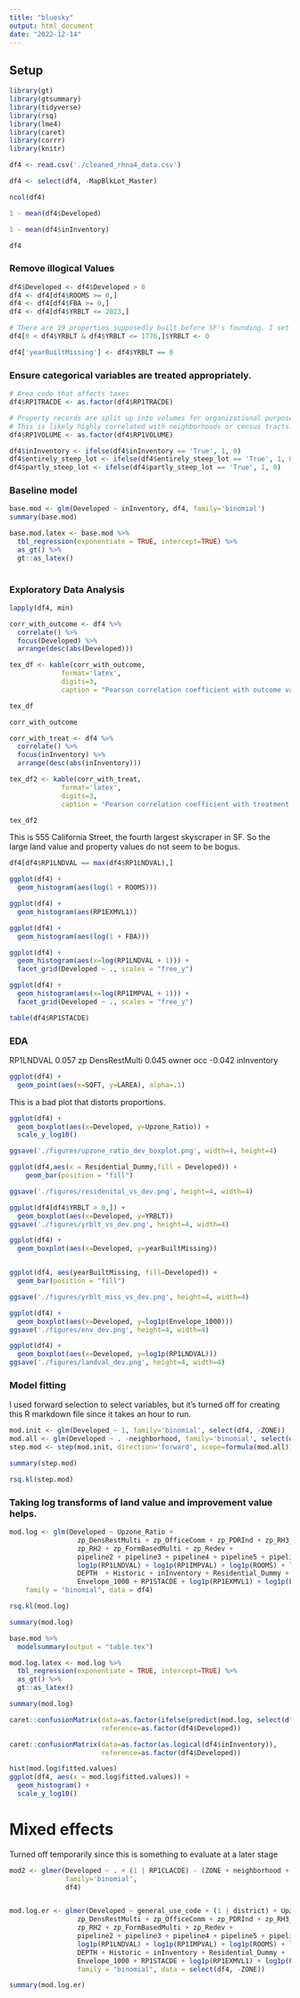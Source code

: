 ```yaml
---
title: "bluesky"
output: html_document
date: "2022-12-14"
---
```


## Setup

```r
library(gt)  
library(gtsummary)
library(tidyverse)
library(rsq)
library(lme4)
library(caret)
library(corrr)
library(knitr) 

```

```r
df4 <- read.csv('./cleaned_rhna4_data.csv')

df4 <- select(df4, -MapBlkLot_Master)
```

```r
ncol(df4)

1 - mean(df4$Developed)

1 - mean(df4$inInventory)

```

```r
df4
```

### Remove illogical Values

```r
df4$Developed <- df4$Developed > 0
df4 <- df4[df4$ROOMS >= 0,]
df4 <- df4[df4$FBA >= 0,]
df4 <- df4[df4$YRBLT <= 2023,]

# There are 19 properties supposedly built before SF's founding. I set to year 0 
df4[0 < df4$YRBLT & df4$YRBLT <= 1776,]$YRBLT <- 0

df4['yearBuiltMissing'] <- df4$YRBLT == 0

```

### Ensure categorical variables are treated appropriately.

```r
# Area code that affects taxes
df4$RP1TRACDE <- as.factor(df4$RP1TRACDE)

# Property records are split up into volumes for organizational purposes.
# This is likely highly correlated with neighborhoods or census tracts.
df4$RP1VOLUME <- as.factor(df4$RP1VOLUME)

df4$inInventory <- ifelse(df4$inInventory == 'True', 1, 0)
df4$entirely_steep_lot <- ifelse(df4$entirely_steep_lot == 'True', 1, 0)
df4$partly_steep_lot <- ifelse(df4$partly_steep_lot == 'True', 1, 0)

```

### Baseline model

```r
base.mod <- glm(Developed ~ inInventory, df4, family='binomial')
summary(base.mod)

base.mod.latex <- base.mod %>%
  tbl_regression(exponentiate = TRUE, intercept=TRUE) %>%
  as_gt() %>%
  gt::as_latex()
 
```

### Exploratory Data Analysis


```r
lapply(df4, min)
```

```r
corr_with_outcome <- df4 %>%
  correlate() %>%
  focus(Developed) %>%
  arrange(desc(abs(Developed)))

tex_df <- kable(corr_with_outcome,
             format='latex',
             digits=3,
             caption = "Pearson correlation coefficient with outcome variable, development.")

tex_df

corr_with_outcome
```


```r



corr_with_treat <- df4 %>%
  correlate() %>%
  focus(inInventory) %>%
  arrange(desc(abs(inInventory)))

tex_df2 <- kable(corr_with_treat,
             format='latex',
             digits=3,
             caption = "Pearson correlation coefficient with treatment variable, inventory site selection")

tex_df2


```


This is 555 California Street, the fourth largest skyscraper in SF. So the large land value and property values do not seem to be bogus.


```r
df4[df4$RP1LNDVAL == max(df4$RP1LNDVAL),]
```

```r
ggplot(df4) + 
  geom_histogram(aes(log(1 + ROOMS)))
```

```r
ggplot(df4) + 
  geom_histogram(aes(RP1EXMVL1))
```


```r
ggplot(df4) + 
  geom_histogram(aes(log(1 + FBA)))
```


```r
ggplot(df4) +
  geom_histogram(aes(x=log(RP1LNDVAL + 1))) +
  facet_grid(Developed ~ ., scales = "free_y")
```

```r
ggplot(df4) +
  geom_histogram(aes(x=log(RP1IMPVAL + 1))) +
  facet_grid(Developed ~ ., scales = "free_y")
```


```r
table(df4$RP1STACDE)
```


### EDA



RP1LNDVAL 0.057
zp DensRestMulti 0.045
owner occ -0.042
inInventory

```r
ggplot(df4) +
  geom_point(aes(x=SQFT, y=LAREA), alpha=.1)

```

This is a bad plot that distorts proportions.
```r
ggplot(df4) +
  geom_boxplot(aes(x=Developed, y=Upzone_Ratio)) +
  scale_y_log10()

ggsave('./figures/upzone_ratio_dev_boxplot.png', width=4, height=4)
```
```r
ggplot(df4,aes(x = Residential_Dummy,fill = Developed)) + 
    geom_bar(position = "fill")

ggsave('./figures/residenital_vs_dev.png', height=4, width=4)
```

```r
ggplot(df4[df4$YRBLT > 0,]) +
  geom_boxplot(aes(x=Developed, y=YRBLT))
ggsave('./figures/yrblt_vs_dev.png', height=4, width=4)

```
```r
ggplot(df4) +
  geom_boxplot(aes(x=Developed, y=yearBuiltMissing))


ggplot(df4, aes(yearBuiltMissing, fill=Developed)) +
  geom_bar(position = "fill")

ggsave('./figures/yrblt_miss_vs_dev.png', height=4, width=4)

```


```r
ggplot(df4) +
  geom_boxplot(aes(x=Developed, y=log1p(Envelope_1000)))
ggsave('./figures/env_dev.png', height=4, width=4)
```

```r
ggplot(df4) +
  geom_boxplot(aes(x=Developed, y=log1p(RP1LNDVAL)))
ggsave('./figures/landval_dev.png', height=4, width=4)
```

### Model fitting


I used forward selection to select variables, but it's turned off for creating this R markdown file since it takes an hour to run.

```r
mod.init <- glm(Developed ~ 1, family='binomial', select(df4, -ZONE))
mod.all <- glm(Developed ~ . -neighborhood, family='binomial', select(df4, -ZONE, -EXEMPTYPE, -RP1PPTVAL, -RP1FXTVAL, -RP1EXMVL2, -RP1CLACDE))
step.mod <- step(mod.init, direction='forward', scope=formula(mod.all))
```

```r
summary(step.mod)

```

```r
rsq.kl(step.mod)
```

### Taking log transforms of land value and improvement value helps.

```r
mod.log <- glm(Developed ~ Upzone_Ratio + 
                 zp_DensRestMulti + zp_OfficeComm + zp_PDRInd + zp_RH3_RM1 + 
                 zp_RH2 + zp_FormBasedMulti + zp_Redev +
                 pipeline2 + pipeline3 + pipeline4 + pipeline5 + pipeline6 + pipeline8 +
                 log1p(RP1LNDVAL) + log1p(RP1IMPVAL) + log1p(ROOMS) + log1p(BEDS) +
                 DEPTH  + Historic + inInventory + Residential_Dummy + 
                 Envelope_1000 + RP1STACDE + log1p(RP1EXMVL1) + log1p(FBA) + YRBLT, 
    family = "binomial", data = df4)

rsq.kl(mod.log)

summary(mod.log)
```

```r
base.mod %>%
  modelsummary(output = "table.tex")
```

```r

mod.log.latex <- mod.log %>%
  tbl_regression(exponentiate = TRUE, intercept=TRUE) %>%
  as_gt() %>%
  gt::as_latex()
```

```r
summary(mod.log)
```

```r
caret::confusionMatrix(data=as.factor(ifelse(predict(mod.log, select(df4, -ZONE), type="response") > 0.5, TRUE, FALSE)),  
                       reference=as.factor(df4$Developed))

```

```r
caret::confusionMatrix(data=as.factor(as.logical(df4$inInventory)),  
                       reference=as.factor(df4$Developed))

```


```r
hist(mod.log$fitted.values)
ggplot(df4, aes(x = mod.log$fitted.values)) +
  geom_histogram() +
  scale_y_log10()

```

# Mixed effects

Turned off temporarily since this is something to evaluate at a later stage
```r
mod2 <- glmer(Developed ~ . + (1 | RP1CLACDE) - (ZONE + neighborhood + Residential_Dummy + district + RP1CLACDE + CONSTTYPE + EXEMPTYPE + general_use_code), 
              family='binomial', 
              df4)


mod.log.er <- glmer(Developed ~ general_use_code + (1 | district) + Upzone_Ratio + 
                 zp_DensRestMulti + zp_OfficeComm + zp_PDRInd + zp_RH3_RM1 + 
                 zp_RH2 + zp_FormBasedMulti + zp_Redev +
                 pipeline2 + pipeline3 + pipeline4 + pipeline5 + pipeline6 + pipeline8 +
                 log1p(RP1LNDVAL) + log1p(RP1IMPVAL) + log1p(ROOMS) + log1p(BEDS) +
                 DEPTH + Historic + inInventory + Residential_Dummy + 
                 Envelope_1000 + RP1STACDE + log1p(RP1EXMVL1) + log1p(FBA) + YRBLT, 
                 family = "binomial", data = select(df4, -ZONE))

summary(mod.log.er)
```



